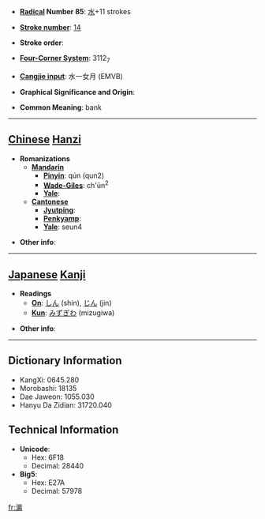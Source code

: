 * '''[[Wiktionary:Chinese radical index| Radical]] Number 85''': [[Wiktionary:Chinese radical index 水|水]]+11 strokes

* '''[[Wiktionary:Chinese total strokes index|Stroke number]]''': [[Wiktionary:Chinese total strokes index 14|14]]

* '''Stroke order''': 

* '''[[Wiktionary:Chinese four corner index|Four-Corner System]]''': 3112<sub>7</sub>

* '''[[Wiktionary:Chinese Cangjie index|Cangjie input]]''': 水一女月 (EMVB)

* '''Graphical Significance and Origin''': 

* '''Common Meaning''': bank

----

== [[Chinese]] [[Hanzi]] ==

* '''Romanizations'''
** '''[[Mandarin]]'''
*** '''[[Pinyin]]''': qún (qun2)
*** '''[[Wade-Giles]]''': ch'ün<sup>2</sup>
*** '''[[Yale]]''': 
** '''[[Cantonese]]'''
*** '''[[Jyutping]]''':
*** '''[[Penkyamp]]''': 
*** '''[[Yale]]''': seun4

* '''Other info''': 

----

== [[Japanese]] [[Kanji]] ==

* '''Readings'''
** '''[[On]]''': [[しん]] (shin), [[じん]] (jin)
** '''[[Kun]]''': [[みずぎわ]] (mizugiwa)

* '''Other info''':  

----

== Dictionary Information ==

* KangXi: 0645.280
* Morobashi: 18135
* Dae Jaweon: 1055.030
* Hanyu Da Zidian: 31720.040

== Technical Information ==

* '''Unicode''':
** Hex: 6F18
** Decimal: 28440
* '''Big5''':
** Hex: E27A
** Decimal: 57978

[[fr:漘]]